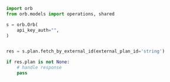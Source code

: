 ```python FetchPlanExternalId.py
import orb
from orb.models import operations, shared

s = orb.Orb(
    api_key_auth="",
)


res = s.plan.fetch_by_external_id(external_plan_id='string')

if res.plan is not None:
    # handle response
    pass
```
